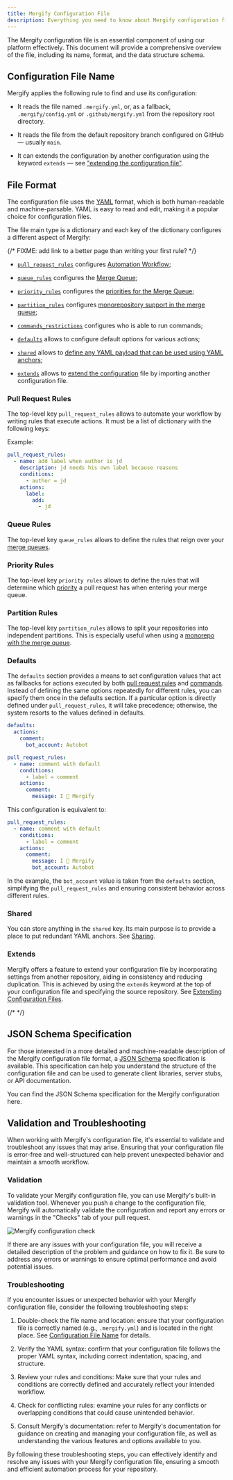```yaml
---
title: Mergify Configuration File
description: Everything you need to know about Mergify configuration file
---
```



The Mergify configuration file is an essential component of using our platform
effectively. This document will provide a comprehensive overview of the file,
including its name, format, and the data structure schema.

## Configuration File Name

Mergify applies the following rule to find and use its configuration:

- It reads the file named `.mergify.yml`, or, as a fallback,
  `.mergify/config.yml` or `.github/mergify.yml` from the repository root
  directory.

- It reads the file from the default repository branch configured on GitHub —
  usually `main`.

- It can extends the configuration by another configuration using the keyword
  `extends` — see ["extending the configuration
  file"](#extending-configuration-files).

## File Format

The configuration file uses the [YAML](https://yaml.org/) format, which is both
human-readable and machine-parsable. YAML is easy to read and edit, making it a
popular choice for configuration files.

The file main type is a dictionary and each key of the dictionary configures a
different aspect of Mergify:

{/* FIXME: add link to a better page than writing your first rule? */}

- [`pull_request_rules`](#pull-request-rules) configures [Automation
  Workflow](/workflow/);

- [`queue_rules`](#queue-rules) configures the [Merge
  Queue](/merge-queue);

- [`priority_rules`](#priority-rules) configures the [priorities for the Merge
  Queue](/merge-queue/priority);

- [`partition_rules`](#partition-rules) configures [monorepository support in
  the merge queue](/merge-queue/partitions);

- [`commands_restrictions`](/commands/restrictions) configures who is able to
  run commands;

- [`defaults`](#defaults) allows to configure default options for various
  actions;

- [`shared`](#shared) allows to [define any YAML payload that can be used using
  YAML anchors](/configuration/sharing#sharing-configuration-sections);

- [`extends`](#extends) allows to [extend the
  configuration](/configuration/sharing#extending-configuration-files) 
  file by importing another configuration file.

### Pull Request Rules

The top-level key `pull_request_rules` allows to automate your workflow by
writing rules that execute actions. It must be a list of dictionary with the
following keys:

<OptionsTable name="PullRequestRule" />

Example:

```yaml
pull_request_rules:
  - name: add label when author is jd
    description: jd needs his own label because reasons
    conditions:
      - author = jd
    actions:
      label:
        add:
          - jd
```

### Queue Rules

The top-level key `queue_rules` allows to define the rules that reign over your
[merge queues](/merge-queue).

<OptionsTable name="QueueRule" />

### Priority Rules

The top-level key `priority rules` allows to define the rules that will determine
which [priority](/merge-queue/priority) a pull request has when entering your merge queue.

<OptionsTable name="PriorityRule" />

### Partition Rules

The top-level key `partition_rules` allows to split your repositories into
independent partitions. This is especially useful when using a [monorepo with
the merge queue](/merge-queue/partitions).

<OptionsTable name="PartitionRule" />

### Defaults

The `defaults` section provides a means to set configuration values that act as
fallbacks for actions executed by both [pull request rules](/workflow/) and
[commands](/commands). Instead of defining the same options repeatedly for
different rules, you can specify them once in the defaults section. If a
particular option is directly defined under `pull_request_rules`, it will take
precedence; otherwise, the system resorts to the values defined in defaults.

```yaml
defaults:
  actions:
    comment:
      bot_account: Autobot

pull_request_rules:
  - name: comment with default
    conditions:
      - label = comment
    actions:
      comment:
        message: I 💙 Mergify
```

This configuration is equivalent to:

```yaml
pull_request_rules:
  - name: comment with default
    conditions:
      - label = comment
    actions:
      comment:
        message: I 💙 Mergify
        bot_account: Autobot

```

In the example, the `bot_account` value is taken from the `defaults` section,
simplifying the `pull_request_rules` and ensuring consistent behavior across
different rules.

### Shared

You can store anything in the `shared` key. Its main purpose is to provide a
place to put redundant YAML anchors. See
[Sharing](/configuration/sharing#sharing-configuration-sections).

### Extends

Mergify offers a feature to extend your configuration file by incorporating
settings from another repository, aiding in consistency and reducing
duplication. This is achieved by using the `extends` keyword at the top of your
configuration file and specifying the source repository. See [Extending
Configuration Files](/configuration/sharing#extending-configuration-files).

{/* <OptionsTable name="Extend" /> */}

## JSON Schema Specification

For those interested in a more detailed and machine-readable description of the
Mergify configuration file format, a [JSON Schema](https://json-schema.org/)
specification is available. This specification can help you understand the
structure of the configuration file and can be used to generate client
libraries, server stubs, or API documentation.

You can find <DownloadLink href="/mergify-configuration-schema.json">the JSON
Schema specification for the Mergify configuration here</DownloadLink>.

## Validation and Troubleshooting

When working with Mergify's configuration file, it's essential to validate and
troubleshoot any issues that may arise. Ensuring that your configuration file
is error-free and well-structured can help prevent unexpected behavior and
maintain a smooth workflow.

### Validation

To validate your Mergify configuration file, you can use Mergify's built-in
validation tool. Whenever you push a change to the configuration file, Mergify
will automatically validate the configuration and report any errors or warnings
in the "Checks" tab of your pull request.

<Image src={configCheckScreenshot} alt="Mergify configuration check" />

If there are any issues with your configuration file, you will receive a
detailed description of the problem and guidance on how to fix it. Be sure to
address any errors or warnings to ensure optimal performance and avoid
potential issues.

### Troubleshooting

If you encounter issues or unexpected behavior with your Mergify configuration
file, consider the following troubleshooting steps:

1. Double-check the file name and location: ensure that your configuration file
   is correctly named (e.g., `.mergify.yml`) and is located in the right place.
   See [Configuration File Name](#configuration-file-name) for details.

2. Verify the YAML syntax: confirm that your configuration file follows the
   proper YAML syntax, including correct indentation, spacing, and structure.

3. Review your rules and conditions: Make sure that your rules and conditions
   are correctly defined and accurately reflect your intended workflow.

4. Check for conflicting rules: examine your rules for any conflicts or
   overlapping conditions that could cause unintended behavior.

5. Consult Mergify's documentation: refer to Mergify's documentation for
   guidance on creating and managing your configuration file, as well as
   understanding the various features and options available to you.

By following these troubleshooting steps, you can effectively identify and
resolve any issues with your Mergify configuration file, ensuring a smooth and
efficient automation process for your repository.
